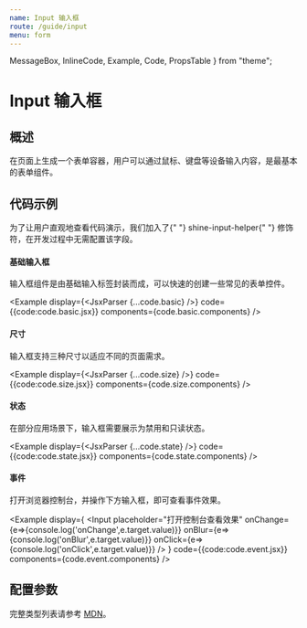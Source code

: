 ```yaml
---
name: Input 输入框
route: /guide/input
menu: form
---
```


  MessageBox,
  InlineCode,
  Example,
  Code,
  PropsTable
} from "theme";

# Input 输入框

## 概述
在页面上生成一个表单容器，用户可以通过鼠标、键盘等设备输入内容，是最基本的表单组件。

## 代码示例

<MessageBox messageType="info">
  为了让用户直观地查看代码演示，我们加入了{" "}
  <InlineCode>shine-input-helper</InlineCode>{" "}
  修饰符，在开发过程中无需配置该字段。
</MessageBox>

#### 基础输入框

输入框组件是由基础输入标签封装而成，可以快速的创建一些常见的表单控件。

<Example
  display={<JsxParser {...code.basic} />}
  code={{code:code.basic.jsx}}
  components={code.basic.components}
/>

#### 尺寸

输入框支持三种尺寸以适应不同的页面需求。

<Example
  display={<JsxParser {...code.size} />}
  code={{code:code.size.jsx}}
  components={code.size.components}
/>

#### 状态

在部分应用场景下，输入框需要展示为禁用和只读状态。

<Example
  display={<JsxParser {...code.state} />}
  code={{code:code.state.jsx}}
  components={code.state.components}
/>

#### 事件

<MessageBox messageType="info">
  打开浏览器控制台，并操作下方输入框，即可查看事件效果。
</MessageBox>

<Example
  display={
      <Input
        placeholder="打开控制台查看效果"
        onChange={e=>{console.log('onChange',e.target.value)}}
        onBlur={e=>{console.log('onBlur',e.target.value)}}
        onClick={e=>{console.log('onClick',e.target.value)}}
      />
  }
  code={{code:code.event.jsx}}
  components={code.event.components}
/>

## 配置参数

<PropsTable of={Input} />

<MessageBox messageType="info">
  完整类型列表请参考 <a href="//developer.mozilla.org/zh-CN/docs/Web/HTML/Element/input#%E5%B1%9E%E6%80%A7">MDN</a>。
</MessageBox>
